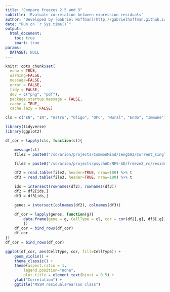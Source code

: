 ```yaml
---
title: "Compare freezes 2.5 and 3"
subtitle: 'Evaluate correlation between expression residuals'
author: "Developed by [Gabriel Hoffman](http://gabrielhoffman.github.io/)"
date: "Run on `r Sys.time()`"
output: 
  html_document:
    toc: true
    smart: true
params:
  DATASET: NULL
---
```



<!--- 

cd /sc/arion/projects/CommonMind/hoffman/NPS-AD/work/nps_ad/analysis/freeze2/preprocess/
git pull

system("git pull"); rmarkdown::render("compare_freezes.Rmd")


# compare freezes

# 2.5
ls /sc/arion/projects/CommonMind/zengb02/Current_single_cell_eQTL/data/phenotype/*.tsv.gz

# 3
ls /sc/arion/projects/psychAD/NPS-AD/freeze2_rc/residuals/final/*2024-02-01*

--->




```r
knitr::opts_chunk$set(
  echo = TRUE,
  warning=FALSE,
  message=FALSE,
  error = FALSE,
  tidy = FALSE,
  dev = c("png", "pdf"),
  package.startup.message = FALSE,
  cache = TRUE,
  cache.lazy = FALSE)
```


```r
cls = c("EN", "IN", "Astro", "Oligo", "OPC", "Mural", "Endo", "Immune")

library(tidyverse)
library(ggplot2) 

df_cor = lapply(cls, function(cl){

	message(cl)
	file2 = paste0("/sc/arion/projects/CommonMind/zengb02/Current_single_cell_eQTL/data/phenotype/MSSM_2023-06-08_22_31_residualsPearson_SubID_class_", cl, ".tsv.gz")

	file3 = paste0("/sc/arion/projects/psychAD/NPS-AD/freeze2_rc/residuals/final/MSSM_2024-02-01_16_17_residualsPearson_SubID_class_", cl, ".tsv.gz")

	df2 = read.table(file2, header=TRUE, nrow=100) %>% t
	df3 = read.table(file3, header=TRUE, nrow=100) %>% t

	ids = intersect(rownames(df2), rownames(df3))
	df2 = df2[ids,]
	df3 = df3[ids,]

	genes = intersect(colnames(df2), colnames(df3))

	df_cor = lapply(genes, function(g){
		data.frame(gene = g, CellType = cl, cor = cor(df2[,g], df3[,g]))
		})
	df_cor = bind_rows(df_cor)
	df_cor
})
df_cor = bind_rows(df_cor)
```

```r
ggplot(df_cor, aes(CellType, cor, fill=CellType)) +
	geom_violin() +
	theme_classic() +
	theme(aspect.ratio = 1, 
		legend.position="none", 
		plot.title = element_text(hjust = 0.5) +
	ylab("Correlation") +
	ggtitle("MSSM residualsPearson class") 
```




